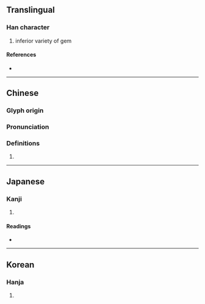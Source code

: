 {{character info/new}}
==Translingual==

===Han character===
{{Han char|rn=96|rad=玉|as=03|sn=7|four=11140|canj=MGMJ|ids=⿰𤣩干}}

# inferior variety of gem

====References====
* {{Han ref|kx=0727.200|dkj=20845|dj=1139.160|hdz=21101.150|uh=7395|ud=29589|bh=CB68|bd=52072}}

----

==Chinese==
{{zh-forms}}

===Glyph origin===
{{Han etym}}

===Pronunciation===
{{zh-pron
|m=gān
|c=gon1
|h=pfs=
|md=
|mn=
|w=
|mc=
|oc=
|cat=n
}}

===Definitions===
{{zh-hanzi}}

# {{defn|lang=zh|sort=玉03}}

----

==Japanese==

===Kanji===
{{ja-kanji|grade=|rs=玉03}}

# {{defn|lang=ja|sort=玉03}}

====Readings====
* {{ja-readings|on=[[かん]] (kan)|kun=}}

----

==Korean==

===Hanja===
{{ko-hanja|hangeul=간|eumhun=|rv=gan|mr=kan|y=kan}}

# {{defn|lang=ko|sort=玉03}}